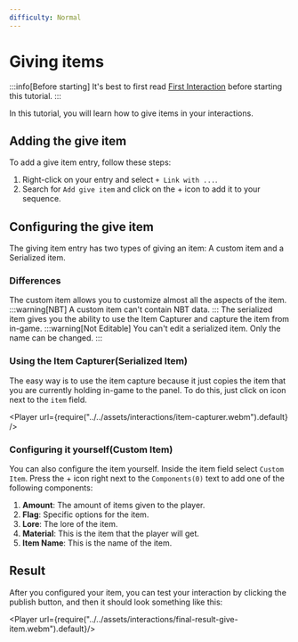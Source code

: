 ```yaml
---
difficulty: Normal
---
```




# Giving items

:::info[Before starting]
It's best to first read [First Interaction](./index.mdx) before starting this tutorial.
:::

In this tutorial, you will learn how to give items in your interactions.

## Adding the give item

To add a give item entry, follow these steps:

1. Right-click on your entry and select `+ Link with ...`.
2. Search for `Add give item` and click on the + icon to add it to your sequence.

<EntrySearch entryName='give_item' />

## Configuring the give item

The giving item entry has two types of giving an item: A custom item and a Serialized item.

### Differences
<Tabs groupId="Differences" queryString>
  <TabItem value="custom-item" label="Custom Item" default>
    The custom item allows you to customize almost all the aspects of the item.
    :::warning[NBT]
    A custom item can't contain NBT data.
    :::
    </TabItem>
    <TabItem value="serialized-item" label="Serialized Item" default>
    The serialized item gives you the ability to use the Item Capturer and capture the item from in-game.
    :::warning[Not Editable]
    You can't edit a serialized item. Only the name can be changed.
    :::
    </TabItem>
</Tabs>

### Using the Item Capturer(Serialized Item)

The easy way is to use the item capture because it just copies the item that you are currently holding in-game to the panel. To do this, just click on <ActionButton button='capture'/> icon next to the `item` field.

<Player url={require("../../assets/interactions/item-capturer.webm").default} />

### Configuring it yourself(Custom Item)

You can also configure the item yourself. Inside the item field select `Custom Item`. Press the + icon right next to the `Components(0)` text to add one of the following components:
1. **Amount**: The amount of items given to the player.
2. **Flag**: Specific options for the item.
3. **Lore**: The lore of the item.
4. **Material**: This is the item that the player will get.
5. **Item Name**: This is the name of the item.

## Result

After you configured your item, you can test your interaction by clicking the publish button, and then it should look something like this:

<Player url={require("../../assets/interactions/final-result-give-item.webm").default}/>
